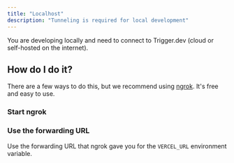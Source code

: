 ```yaml
---
title: "Localhost"
description: "Tunneling is required for local development"
---
```


You are developing locally and need to connect to Trigger.dev (cloud or self-hosted on the internet).

## How do I do it?

There are a few ways to do this, but we recommend using [ngrok](https://ngrok.com/). It's free and easy to use.

### Start ngrok

<Snippet file="ngrok-steps.mdx" />

### Use the forwarding URL

Use the forwarding URL that ngrok gave you for the `VERCEL_URL` environment variable.
